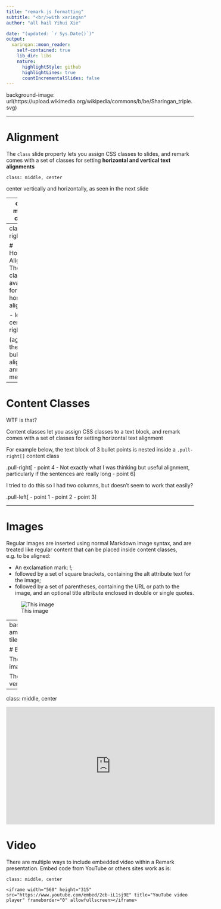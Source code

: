 ```yaml
---
title: "remark.js formatting"
subtitle: "<br/>with xaringan"
author: "all hail Yihui Xie"

date: "(updated: `r Sys.Date()`)"
output:
  xaringan::moon_reader:
    self-contained: true
    lib_dir: libs
    nature:
      highlightStyle: github
      highlightLines: true
      countIncrementalSlides: false
---
```


background-image: url(https://upload.wikimedia.org/wikipedia/commons/b/be/Sharingan_triple.svg)


---

# Alignment

The `class` slide property lets you assign CSS classes to slides, and remark comes with a set of classes for setting **horizontal and vertical text alignments**

`class: middle, center`

center vertically and horizontally, as seen in the next slide

---
class: middle, center

# Alignment

The alternatives available for vertical alignment: 

- top
- middle
- bottom

(and I don't like how the bullets are aligned)


---
class: right

# Horizontal Alignment
The classes available for horizontal alignment:

- left
- center
- right

(again, the way bullets are aligned is annoying me)


---

# Content Classes

WTF is that? 

Content classes let you assign CSS classes to a text block, and remark comes with a set of classes for setting horizontal text alignment

For example below, the text block of 3 bullet points is nested inside a `.pull-right[]` content class

.pull-right[
- point 4
- Not exactly what I was thinking but useful alignment, particularly if the sentences are really long
- point 6
]

I tried to do this so I had two columns, but doesn't seem to work that easily?

.pull-left[
- point 1
- point 2
- point 3
]

---

# Images

Regular images are inserted using normal Markdown image syntax, and are treated like regular content that can be placed inside content classes, e.g. to be aligned:


- An exclamation mark: !;
- followed by a set of square brackets, containing the alt attribute text for the image;
- followed by a set of parentheses, containing the URL or path to the image, and an optional title attribute enclosed in double or single quotes.

![This image](https://images-na.ssl-images-amazon.com/images/G/01/img15/pet-products/small-tiles/23695_pets_vertical_store_dogs_small_tile_8._CB312176604_.jpg)

---
background-image: url(https://images-na.ssl-images-amazon.com/images/G/01/img15/pet-products/small-tiles/23695_pets_vertical_store_dogs_small_tile_8._CB312176604_.jpg)

# Background Images

The `background-image` slide property lets you set the background-image CSS property for the slide.

The background image will by default be centered both horizontally and vertically on the slide, and scaled down to fit if it is larger than the slide.


---
class: middle, center

<iframe width="560" height="315" src="https://www.youtube.com/embed/2cb-iL1sj9E" title="YouTube video player" frameborder="0" allow="accelerometer; autoplay; clipboard-write; encrypted-media; gyroscope; picture-in-picture" allowfullscreen></iframe>


# Video

There are multiple ways to include embedded video within a Remark presentation. Embed code from YouTube or others sites work as is:

`class: middle, center`

`<iframe width="560" height="315" src="https://www.youtube.com/embed/2cb-iL1sj9E" title="YouTube video player" frameborder="0" allowfullscreen></iframe>`

